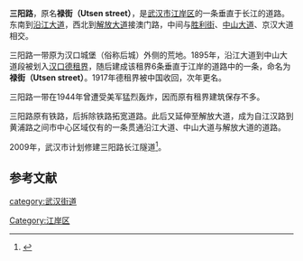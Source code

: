 '''三阳路'''，原名'''禄街（Utsen street）'''，是[[武汉市|武汉市]][[江岸区|江岸区]]的一条垂直于长江的道路。东南到[[沿江大道_(武汉市)|沿江大道]]，西北到[[解放大道_(武汉市)|解放大道]]接澳门路，中间与[[胜利街_(武汉市)|胜利街]]、[[中山大道_(武汉市)|中山大道]]、京汉大道相交。

三阳路一带原为汉口城堡（俗称后城）外侧的荒地。1895年，沿江大道到中山大道段被划入[[汉口德租界|汉口德租界]]，随后建成该租界6条垂直于江岸的道路中的一条，命名为'''禄街（Utsen street）'''。1917年德租界被中国收回，次年更名。

三阳路一带在1944年曾遭受美军猛烈轰炸，因而原有租界建筑保存不多。

三阳路原有铁路，后拆除铁路拓宽道路。此后又延伸至解放大道，成为自江汉路到黄浦路之间市中心区域仅有的一条贯通沿江大道、中山大道与解放大道的道路。


2009年，武汉市计划修建三阳路长江隧道<ref>{{cite web| title=三阳路隧道有望明年开建| publisher=| url=http://www.whcjda.gov.cn/news/HYXX/091130698.html| date=| deadurl=yes| archiveurl=https://archive.is/20120805223137/http://www.whcjda.gov.cn/news/HYXX/091130698.html| archivedate=2012-08-05| accessdate=2010-11-16}}</ref>。  

==参考文献==
{{Reflist}}
[[category:武汉街道|category:武汉街道]]
[[Category:江岸区|Category:江岸区]]